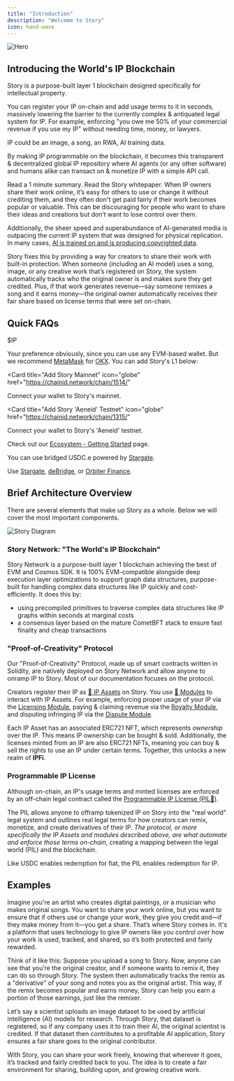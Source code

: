 ```yaml
---
title: "Introduction"
description: "Welcome to Story"
icon: hand-wave
---
```


<Frame>
  <img src="/images/story-banner.png" alt="Hero" />
</Frame>

## Introducing the World's IP Blockchain

Story is a purpose-built layer 1 blockchain designed specifically for intellectual property.

You can register your IP on-chain and add usage terms to it in seconds, massively lowering the barrier to the currently complex & antiquated legal system for IP. For example, enforcing "you owe me 50% of your commercial revenue if you use my IP" without needing time, money, or lawyers.

<Note>IP could be an image, a song, an RWA, AI training data.</Note>

By making IP programmable on the blockchain, it becomes this transparent & decentralized global IP repository where AI agents (or any other software) and humans alike can transact on & monetize IP with a simple API call.

<CardGroup cols={2}>
  <Card title="Explain Like I'm 5" icon="house" href="/explain-like-im-five">
    Read a 1 minute summary.
  </Card>
  <Card
    title="Read the Whitepaper"
    href="https://www.story.foundation/whitepaper.pdf"
    icon="file"
  >
    Read the Story whitepaper.
  </Card>
</CardGroup>

<Accordion title="Why did we built Story?" icon="face-thinking">
When IP owners share their work online, it’s easy for others to use or change it without crediting them, and they often don't get paid fairly if their work becomes popular or valuable. This can be discouraging for people who want to share their ideas and creations but don’t want to lose control over them.

Additionally, the sheer speed and superabundance of AI-generated media is outpacing the current IP system that was designed for physical replication. In many cases, [AI is trained on and is producing copyrighted data](https://twitter.com/BriannaWu/status/1823833723764084846).

Story fixes this by providing a way for creators to share their work with built-in protection. When someone (including an AI model) uses a song, image, or any creative work that’s registered on Story, the system automatically tracks who the original owner is and makes sure they get credited. Plus, if that work generates revenue—say someone remixes a song and it earns money—the original owner automatically receives their fair share based on license terms that were set on-chain.

</Accordion>

## Quick FAQs

<AccordionGroup>

<Accordion title="What's the gas token?">$IP</Accordion>

<Accordion title="What wallet should I use?">

Your preference obviously, since you can use any EVM-based wallet. But we
recommend [MetaMask](https://metamask.io/) for [OKX](https://www.okx.com/web3). You can add Story's L1 below:

<CardGroup cols={2}>

<Card
  title="Add Story Mainnet"
  icon="globe"
  href="https://chainid.network/chain/1514/"
>
  Connect your wallet to Story's mainnet.
</Card>

<Card
  title="Add Story 'Aeneid' Testnet"
  icon="globe"
  href="https://chainid.network/chain/1315/"
>
  Connect your wallet to Story's 'Aeneid' testnet.
</Card>

  </CardGroup>

</Accordion>

<Accordion title="Where can I see the ecosystem?">

Check out our [Ecosystem - Getting Started](https://storyprotocol.notion.site/Story-Ecosystem-Getting-Started-169051299a5480cc9b3dcac7c3ec82da) page.

</Accordion>

<Accordion title="What are my stablecoin options?">

You can use bridged USDC.e powered by [Stargate](https://stargate.finance/bridge).

</Accordion>

<Accordion title="How do I bridge and what's the best method?">

Use [Stargate](https://stargate.finance/bridge), [deBridge](https://app.debridge.finance/?inputChain=1&outputChain=1514&inputCurrency=&outputCurrency=0xf1815bd50389c46847f0bda824ec8da914045d14&dlnMode=simple&address=&amount=1), or [Orbiter Finance](https://www.orbiter.finance/en?tgt_chain=1514&src_chain=1&src_token=ETH).

</Accordion>

</AccordionGroup>

## Brief Architecture Overview

There are several elements that make up Story as a whole. Below we will cover the most important components.

<Frame>
  <img src="/images/story-stack.png" alt="Story Diagram" />
</Frame>

### Story Network: "The World's IP Blockchain"

Story Network is a purpose-built layer 1 blockchain achieving the best of EVM and Cosmos SDK. It is 100% EVM-compatible alongside deep execution layer optimizations to support graph data structures, purpose-built for handling complex data structures like IP quickly and cost-efficiently. It does this by:

- using precompiled primitives to traverse complex data structures like IP graphs within seconds at marginal costs
- a consensus layer based on the mature CometBFT stack to ensure fast finality and cheap transactions

### "Proof-of-Creativity" Protocol

Our "Proof-of-Creativity" Protocol, made up of smart contracts written in Solidity, are natively deployed on Story Network and allow anyone to onramp IP to Story. Most of our documentation focuses on the protocol.

Creators register their IP as [🧩 IP Assets](/concepts/ip-asset) on Story. You use [🧱 Modules](/concepts/modules) to interact with IP Assets. For example, enforcing proper usage of your IP via the [Licensing Module](/concepts/licensing-module), paying & claiming revenue via the [Royalty Module](/concepts/royalty-module), and disputing infringing IP via the [Dispute Module](/concepts/dispute-module).

Each IP Asset has an associated ERC721 NFT, which represents _ownership_ over the IP. This means IP ownership can be bought & sold. Additionally, the licenses minted from an IP are also ERC721 NFTs, meaning you can buy & sell the rights to use an IP under certain terms. Together, this unlocks a new realm of **IPFi**.

### Programmable IP License

Although on-chain, an IP's usage terms and minted licenses are enforced by an off-chain legal contract called the [Programmable IP License (PIL💊)](/concepts/programmable-ip-license).

The PIL allows anyone to offramp tokenized IP on Story into the "real world" legal system and outlines real legal terms for how creators can remix, monetize, and create derivatives of their IP. _The protocol, or more specifically the IP Assets and modules described above, are what automate and enforce those terms on-chain_, creating a mapping between the legal world (PIL) and the blockchain.

<Note>
  Like USDC enables redemption for fiat, the PIL enables redemption for IP.
</Note>

## Examples

<Accordion title="Example #1" icon="circle-info">
Imagine you're an artist who creates digital paintings, or a musician who makes original songs. You want to share your work online, but you want to ensure that if others use or change your work, they give you credit and—if they make money from it—you get a share. That’s where Story comes in. It's a platform that uses technology to give IP owners like you control over how your work is used, tracked, and shared, so it’s both protected and fairly rewarded.

Think of it like this: Suppose you upload a song to Story. Now, anyone can see that you’re the original creator, and if someone wants to remix it, they can do so through Story. The system then automatically tracks the remix as a "derivative" of your song and notes you as the original artist. This way, if the remix becomes popular and earns money, Story can help you earn a portion of those earnings, just like the remixer.

</Accordion>

<Accordion title="Example #2" icon="circle-info">
Let’s say a scientist uploads an image dataset to be used by artificial intelligence (AI) models for research. Through Story, that dataset is registered, so if any company uses it to train their AI, the original scientist is credited. If that dataset then contributes to a profitable AI application, Story ensures a fair share goes to the original contributor.

With Story, you can share your work freely, knowing that wherever it goes, it’s tracked and fairly credited back to you. The idea is to create a fair environment for sharing, building upon, and growing creative work.

</Accordion>
